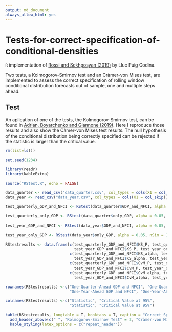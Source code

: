 ---
output: md_document
always_allow_html: yes
---

# Tests-for-correct-specification-of-conditional-densities

`R` implementation of [Rossi and Sekhposyan (2019)](https://doi.org/10.1016/j.jeconom.2018.07.008) by Lluc Puig Codina.

Two tests, a Kolmogorov-Smirnov test and an Cràmer-von Mises test, are implemented to assess the correct specification of rolling window conditional distribution forecasts out of sample, one and multiple steps ahead.

## Test

An aplication of one of the tests, the Kolmogorov-Smirnov test, can be found in [Adrian, Boyarchenko and Giannone (2019)](https://www.aeaweb.org/articles?id=10.1257/aer.20161923). Here I reproduce those results and also show the Càmer-von Mises test results.
The null hypothesis of the conditional distribution being correctly specified can be rejected if the statistic is larger than the critical value.

```{r echo=TRUE, message=FALSE, warning=FALSE, paged.print=FALSE, results = 'asis'}
rm(list=ls())

set.seed(1234)

library(readr)
library(kableExtra)

source("RStest.R", echo = FALSE)

data_quarter <- read_csv("data_quarter.csv", col_types = cols(X1 = col_skip()))
data_year <- read_csv("data_year.csv", col_types = cols(X1 = col_skip()))

test_quarterly_GDP_and_NFCI <- RStest(data_quarter$GDP_and_NFCI, alpha = 0.05, nSim = 1000, rmin = 0, rmax = 1, step = "one")
  
test_quarterly_only_GDP <- RStest(data_quarter$only_GDP, alpha = 0.05, nSim = 1000, rmin = 0, rmax = 1, step = "one")
  
test_year_GDP_and_NFCI <- RStest(data_year$GDP_and_NFCI, alpha = 0.05, nSim = 1000, rmin = 0, rmax = 1, step = "multiple", l = 12)
  
test_year_only_GDP <- RStest(data_year$only_GDP, alpha = 0.05, nSim = 1000, rmin = 0, rmax = 1, step = "multiple", l = 12)

RStestresults <- data.frame(c(test_quarterly_GDP_and_NFCI$KS_P, test_quarterly_only_GDP$KS_P,
                              test_year_GDP_and_NFCI$KS_P, test_year_only_GDP$KS_P),
                            c(test_quarterly_GDP_and_NFCI$KS_alpha, test_quarterly_only_GDP$KS_alpha,
                              test_year_GDP_and_NFCI$KS_alpha, test_year_only_GDP$KS_alpha),
                            c(test_quarterly_GDP_and_NFCI$CvM_P, test_quarterly_only_GDP$CvM_P,
                              test_year_GDP_and_NFCI$CvM_P, test_year_only_GDP$CvM_P),
                            c(test_quarterly_GDP_and_NFCI$CvM_alpha, test_quarterly_only_GDP$CvM_alpha,
                              test_year_GDP_and_NFCI$CvM_alpha, test_year_only_GDP$CvM_alpha))

rownames(RStestresults) <-c("One-Quarter-Ahead GDP and NFCI", "One-Quarter-Ahead only GDP",
                            "One-Year-Ahead GDP and NFCI", "One-Year-Ahead only GDP")

colnames(RStestresults) <-c("Statistic", "Critical Value at 95%", 
                            "Statistic", "Critical Value at 95%")

kable(RStestresults, longtable = T, booktabs = T, caption = "Correct Specification of the Conditional Distribution") %>%
  add_header_above(c(" ", "Kolmogorov-Smirnov Test" = 2, "Cràmer-von Mises Test" = 2)) %>%
  kable_styling(latex_options = c("repeat_header"))
```



